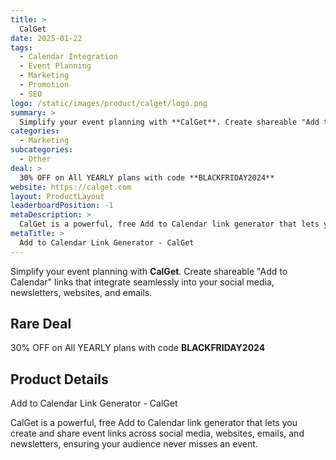 ```yaml
---
title: >
  CalGet
date: 2025-01-22
tags:
  - Calendar Integration
  - Event Planning
  - Marketing
  - Promotion
  - SEO
logo: /static/images/product/calget/logo.png
summary: >
  Simplify your event planning with **CalGet**. Create shareable "Add to Calendar" links that integrate seamlessly into your social media, newsletters, websites, and emails.
categories:
  - Marketing
subcategories:
  - Other
deal: >
  30% OFF on All YEARLY plans with code **BLACKFRIDAY2024**
website: https://calget.com
layout: ProductLayout
leaderboardPosition: -1
metaDescription: >
  CalGet is a powerful, free Add to Calendar link generator that lets you create and share event links across social media, websites, emails, and newsletters, ensuring your audience never misses an event.
metaTitle: >
  Add to Calendar Link Generator - CalGet
---
```

Simplify your event planning with **CalGet**. Create shareable "Add to Calendar" links that integrate seamlessly into your social media, newsletters, websites, and emails.

## Rare Deal

30% OFF on All YEARLY plans with code **BLACKFRIDAY2024**

## Product Details

Add to Calendar Link Generator - CalGet

CalGet is a powerful, free Add to Calendar link generator that lets you create and share event links across social media, websites, emails, and newsletters, ensuring your audience never misses an event.
